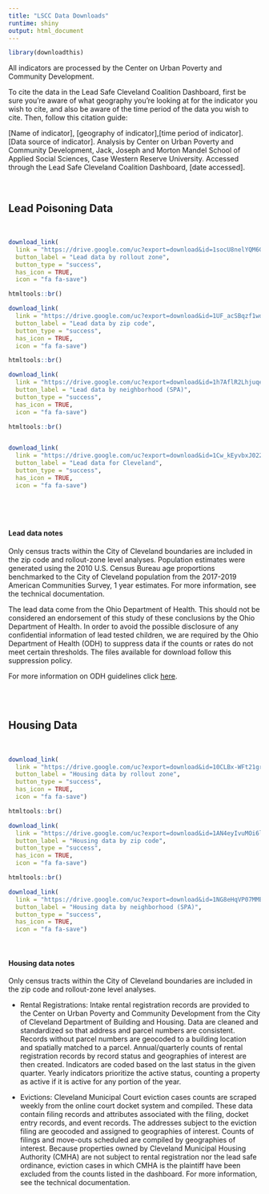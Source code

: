 ```yaml
---
title: "LSCC Data Downloads"
runtime: shiny
output: html_document
---
```




```r
library(downloadthis)
```
  
All indicators are processed by the Center on Urban Poverty and Community Development.
 
To cite the data in the Lead Safe Cleveland Coalition Dashboard, first be sure you're aware of what geography you're looking at for the indicator you wish to cite, and also be aware of the time period of the data you wish to cite. Then, follow this citation guide:

[Name of indicator], [geography of indicator],[time period of indicator]. [Data source of indicator]. Analysis by Center on Urban Poverty and Community Development, Jack, Joseph and Morton Mandel School of Applied Social Sciences, Case Western Reserve University. Accessed through the Lead Safe Cleveland Coalition Dashboard, [date accessed].

<br>

## Lead Poisoning Data  

<br>


```r
download_link(
  link = "https://drive.google.com/uc?export=download&id=1socU8nelYQM6GFkPBDs6GExCXpl3XBo6", 
  button_label = "Lead data by rollout zone", 
  button_type = "success",
  has_icon = TRUE,
  icon = "fa fa-save")

htmltools::br()

download_link(
  link = "https://drive.google.com/uc?export=download&id=1UF_acSBqzf1wdcqsTB5w8s5zYRbS1V9H", 
  button_label = "Lead data by zip code", 
  button_type = "success",
  has_icon = TRUE,
  icon = "fa fa-save")

htmltools::br()

download_link(
  link = "https://drive.google.com/uc?export=download&id=1h7AflR2LhjuqeecVDgd3XT9QwnuFPBSD", 
  button_label = "Lead data by neighborhood (SPA)", 
  button_type = "success",
  has_icon = TRUE,
  icon = "fa fa-save")

htmltools::br()


download_link(
  link = "https://drive.google.com/uc?export=download&id=1Cw_kEyvbxJ022X1ugC98_gBN0ltFR7n0", 
  button_label = "Lead data for Cleveland", 
  button_type = "success",
  has_icon = TRUE,
  icon = "fa fa-save")




```


<br>

#### Lead data notes

Only census tracts within the City of Cleveland boundaries are included in the zip code and rollout-zone level analyses. Population estimates were generated using the 2010 U.S. Census Bureau age proportions benchmarked to the City of Cleveland population from the 2017-2019 American Communities Survey, 1 year estimates. For more information, see the technical documentation. 

The lead data come from the Ohio Department of Health. This should not be considered an endorsement of this study of these conclusions by the Ohio Department of Health. In order to avoid the possible disclosure of any confidential information of lead tested children, we are required by the Ohio Department of Health (ODH) to suppress data if the counts or rates do not meet certain thresholds. The files available for download follow this suppression policy. 

For more information on ODH guidelines click [here](https://odh.ohio.gov/wps/portal/gov/odh/explore-data-and-stats/resources/Disclosure-Limitation-Standard).

<br>
<br>

## Housing Data

<br>


```r
download_link(
  link = "https://drive.google.com/uc?export=download&id=10CLBx-WFt21greF9QeltJU1V3T2Halbd", 
  button_label = "Housing data by rollout zone", 
  button_type = "success",
  has_icon = TRUE,
  icon = "fa fa-save")

htmltools::br()

download_link(
  link = "https://drive.google.com/uc?export=download&id=1AN4eyIvuMOi6lotPNSTpYG_Z_k3lh-kd", 
  button_label = "Housing data by zip code", 
  button_type = "success",
  has_icon = TRUE,
  icon = "fa fa-save")

htmltools::br()

download_link(
  link = "https://drive.google.com/uc?export=download&id=1NG8eHqVP07MMEmw8ZMhCXkKkS21cwQaW", 
  button_label = "Housing data by neighborhood (SPA)", 
  button_type = "success",
  has_icon = TRUE,
  icon = "fa fa-save")

```


<br>



#### Housing data notes

Only census tracts within the City of Cleveland boundaries are included in the zip code and rollout-zone level analyses. 

* Rental Registrations: Intake rental registration records are provided to the Center on Urban Poverty and Community Development from the City of Cleveland Department of Building and Housing. Data are cleaned and standardized so that address and parcel numbers are consistent. Records without parcel numbers are geocoded to a building location and spatially matched to a parcel. Annual/quarterly counts of rental registration records by record status and geographies of interest are then created. Indicators are coded based on the last status in the given quarter. Yearly indicators prioritize the active status, counting a property as active if it is active for any portion of the year. 

* Evictions: Cleveland Municipal Court eviction cases counts are scraped weekly from the online court docket system and compiled.  These data contain filing records and attributes associated with the filing, docket entry records, and event records. The addresses subject to the eviction filing are geocoded and assigned to geographies of interest. Counts of filings and move-outs scheduled are compiled by geographies of interest. Because properties owned by Cleveland Municipal Housing Authority (CMHA) are not subject to rental registration nor the lead safe ordinance, eviction cases in which CMHA is the plaintiff have been excluded from the counts listed in the dashboard. For more information, see the technical documentation. 



